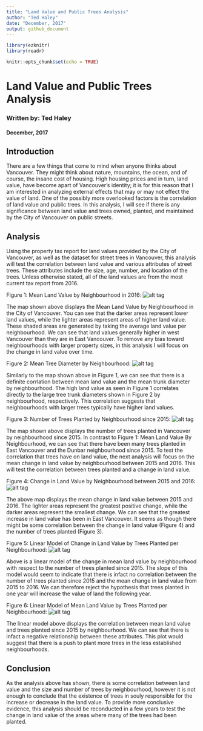 ```yaml
---
title: "Land Value and Public Trees Analysis"
author: "Ted Haley"
date: "December, 2017"
output: github_document
---
```

```r
library(ezknitr)
library(readr)
```

```r
knitr::opts_chunk$set(echo = TRUE)
```

# Land Value and Public Trees Analysis
### Written by: Ted Haley
#### December, 2017

## Introduction
There are a few things that come to mind when anyone thinks about Vancouver. They might think about nature, mountains, the ocean, and of course, the insane cost of housing. High housing prices and in turn, land value, have become apart of Vancouver's identity; it is for this reason that I am interested in analyzing external effects that may or may not effect the value of land. One of the possibly more overlooked factors is the correlation of land value and public trees. In this analysis, I will see if there is any significance between land value and trees owned, planted, and maintained by the City of Vancouver on public streets. 

## Analysis
Using the property tax report for land values provided by the City of Vancouver, as well as the dataset for street trees in Vancouver, this analysis will test the correlation between land value and various attributes of street trees. These attributes include the size, age, number, and location of the trees. Unless otherwise stated, all of the land values are from the most current tax report from 2016.

Figure 1: Mean Land Value by Neighbourhood in 2016:
![alt tag](../results/tax_val_map.png)

The map shown above displays the Mean Land Value by Neighbourhood in the City of Vancouver. You can see that the darker areas represent lower land values, while the lighter areas represent areas of higher land value. These shaded areas are generated by taking the average land value per neighbourhood. We can see that land values generally higher in west Vancouver than they are in East Vancouver. To remove any bias toward neighbourhoods with larger property sizes, in this analysis I will focus on the change in land value over time.

Figure 2: Mean Tree Diameter by Neighbourhood:
![alt tag](../results/tree_dia_map.png)

Similarly to the map shown above in Figure 1, we can see that there is a definite corrlation between mean land value and the mean trunk diameter by neighbourhood. The high land value as seen in Figure 1 correlates directly to the large tree trunk diameters shown in Figure 2 by neighbourhood, respectively. This correlation suggests that neighbourhoods with larger trees typically have higher land values.

Figure 3: Number of Trees Planted by Neighbourhood since 2015:
![alt tag](../results/tree_count_map.png)

The map shown above displays the number of trees planted in Vancouver by neighbourhood since 2015. In contrast to Figure 1: Mean Land Value By Neighbourhood, we can see that there have been many trees planted in East Vancouver and the Dunbar neighbourhood since 2015. To test the correlation that trees have on land value, the next analysis will focus on the mean change in land value by neighbourhood between 2015 and 2016. This will test the correlation between trees planted and a change in land value.

Figure 4: Change in Land Value by Neighbourhood between 2015 and 2016:
![alt tag](../results/tax_val_ch_map.png)

The above map displays the mean change in land value between 2015 and 2016. The lighter areas represent the greatest positive change, while the darker areas represent the smallest change. We can see that the greatest increase in land value has been in East Vancouver. It seems as though there might be some correlation between the change in land value (Figure 4) and the number of trees planted (Figure 3).


Figure 5: Linear Model of Change in Land Value by Trees Planted per Neighbourhood:
![alt tag](../results/tree_val_ch_plot.png)

Above is a linear model of the change in mean land value by neighbourhood with respect to the number of trees planted since 2015. The slope of this model would seem to indicate that there is infact no correlation between the number of trees planted since 2015 and the mean change in land value from 2015 to 2016. We can therefore reject the hypothesis that trees planted in one year will increase the value of land the following year.


Figure 6: Linear Model of Mean Land Value by Trees Planted per Neighbourhood:
![alt tag](../results/tree_val_plot.png)

The linear model above displays the correlation between mean land value and trees planted since 2015 by neighbourhood. We can see that there is infact a negative relationship between these attributes. This plot would suggest that there is a push to plant more trees in the less established neighbourhoods.


## Conclusion
As the analysis above has shown, there is some correlation between land value and the size and number of trees by neighbourhood, however it is not enough to conclude that the existence of trees in souly responsible for the increase or decrease in the land value. To provide more conclusive evidence, this analysis should be reconducted in a few years to test the change in land value of the areas where many of the trees had been planted. 
